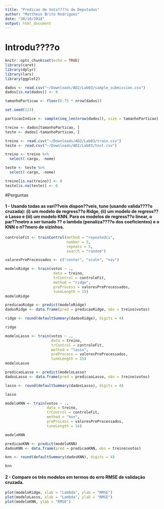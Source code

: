 ```yaml
---
title: "Predicao de Vota????o de Deputados"
author: "Mattheus Brito Rodrigues"
date: "30/10/2018"
output: html_document
---
```

# Introdu????o

```r
knitr::opts_chunk$set(echo = TRUE)
library(caret)
library(dplyr)
library(lars)
library(ggplot2)
```


```r
dados <- read.csv("~/Downloads/AD2/Lab03/sample_submission.csv")
dados[is.na(dados)] <- 0

tamanhoParticao <- floor(0.75 * nrow(dados))

set.seed(123)

particaoIndice <- sample(seq_len(nrow(dados)), size = tamanhoParticao)

treino <- dados[tamanhoParticao, ]
teste <- dados[-tamanhoParticao, ]

treino <- read.csv("~/Downloads/AD2/Lab03/train.csv")
teste <- read.csv("~/Downloads/AD2/Lab03/test.csv")

treino <- treino %>%
  select(-cargo, -nome)

teste <- teste %>%
  select(-cargo, -nome)

treino[is.na(treino)] <- 0
teste[is.na(teste)] <- 0

```

#Perguntas

#### 1 - Usando todas as vari??veis dispon??veis, tune (usando valida????o cruzada): (i) um modelo de regress??o Ridge, (ii) um modelo de regress??o Lasso e (iii) um modelo KNN. Para os modelos de regress??o linear, o par??metro a ser tunado ?? o lambda (penaliza????o dos coeficientes) e o KNN o n??mero de vizinhos.

```r
controleFit <- trainControl(method = "repeatedcv",
                            number = 5,
                            repeats = 5,
                            search = "random")

valoresPreProcessados <- c("center", "scale", "nzv")
```



```r
modeloRidge <- train(votos ~ .,
                      data = treino,
                      trControl = controleFit,
                      method = "ridge",
                      preProcess = valoresPreProcessados,
                      tuneLength = 15)
modeloRidge
```

```r
predicaoRidge <- predict(modeloRidge)
dadosRidge <- data.frame(pred = predicaoRidge, obs = treino$votos)

ridge <- round(defaultSummary(dadosRidge), digits = 4)

ridge
```


```r
modeloLasso <- train(votos ~ .,
                     data = treino,
                     trControl = controleFit,
                     method = "lasso",
                     preProcess = valoresPreProcessados,
                     tuneLength = 15)
modeloLasso
```

```r
predicaoLasso <- predict(modeloLasso)
dadosLasso <- data.frame(pred = predicaoLasso, obs = treino$votos)

lasso <- round(defaultSummary(dadosLasso), digits = 4)

lasso
```
```r
modeloKNN <- train(votos ~ .,
                   data = treino,
                   trControl = controleFit,
                   method = "knn",
                   preProcess = valoresPreProcessados,
                   tuneLength = 14)

modeloKNN
```

```r
predicaoKNN <- predict(modeloKNN)
dadosKNN <- data.frame(pred = predicaoKNN, obs = treino$votos)

knn <- round(defaultSummary(dadosKNN), digits = 4)

knn
```

#### 2 - Compare os três modelos em termos do erro RMSE de validação cruzada.

```r
plot(modeloRidge, xlab = "Lambda", ylab = "RMSE")
plot(modeloLasso, xlab = "Lambda", ylab = "RMSE")
plot(modeloKNN, ylab = "RMSE")
```


